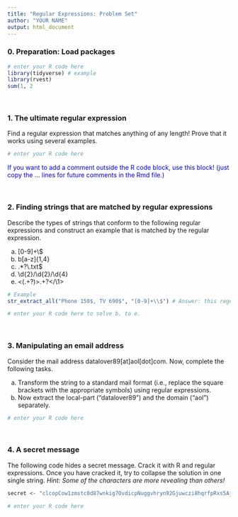 ```yaml
---
title: "Regular Expressions: Problem Set"
author: "YOUR NAME"
output: html_document
---
```



### 0. Preparation: Load packages

```r
# enter your R code here
library(tidyverse) # example
library(rvest)
sum(1, 2
```


<br>

### 1. The ultimate regular expression

Find a regular expression that matches anything of any length! Prove that it works using several examples.


```r
# enter your R code here
```


<span style="color:blue">
If you want to add a comment outside the R code block, use this <span> block! (just copy the <span>...</span> lines for future comments in the Rmd file.)
</span>

<br>

### 2. Finding strings that are matched by regular expressions

Describe the types of strings that conform to the following regular expressions and construct an example that is matched by the regular expression.

a. [0-9]+\\$
b. b[a-z]{1,4}
c. .*?\\.txt$
d. \\d{2}/\\d{2}/\\d{4}
e. <(.+?)>.+?</\\1>

```r
# Example
str_extract_all("Phone 150$, TV 690$", "[0-9]+\\$") # Answer: this regex describes prices in dollars

# enter your R code here to solve b. to e.
```


<br>

### 3. Manipulating an email address

Consider the mail address  datalover89[at]aol[dot]com. Now, complete the following tasks.

a. Transform the string to a standard mail format (i.e., replace the square brackets with the appropriate symbols) using regular expressions.
b. Now extract the local-part ("datalover89") and the domain ("aol") separately. 

```r
# enter your R code here
```


<br>

### 4. A secret message
The following code hides a secret message. Crack it with R and regular expressions. Once you have cracked it, try to collapse the solution in one single string. <i>Hint: Some of the characters are more revealing than others!</i>

```r
secret <- "clcopCow1zmstc0d87wnkig7OvdicpNuggvhryn92Gjuwczi8hqrfpRxs5Aj5dwpn0TanwoUwisdij7Lj8kpf03AT5Idr3coc0bt7yczjatOaootj55t3Nj3ne6c4Sfek.r1w1YwwojigOd6vrfUrbz2.2bkAnbhzgv4R9i05zEcrop.wAgnb.RqoE65fGEa1otfb7wXm24k.6t3sH9zqe5fy89n6Ed5t9kc4fR905gmc4Ogxo5nhk!gr"

# enter your R code here
```


